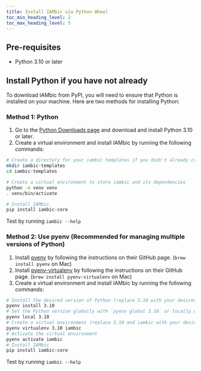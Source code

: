 ```yaml
---
title: Install IAMbic via Python Wheel
toc_min_heading_level: 2
toc_max_heading_level: 5
---
```


## Pre-requisites

* Python 3.10 or later

## Install Python if you have not already

To download IAMbic from PyPI, you will need to ensure that Python is installed on your machine. Here are two methods for installing Python:

### Method 1: Python

1. Go to the [Python Downloads page]( https://www.python.org/downloads) and download and install Python 3.10 or later.
1. Create a virtual environment and install IAMbic by running the following commands:

```bash
# Create a directory for your iambic templates if you didn't already create one
mkdir iambic-templates
cd iambic-templates

# Create a virtual environment to store iambic and its dependencies
python -m venv venv
. venv/bin/activate

# Install IAMbic
pip install iambic-core
```

Test by running `iambic --help`

### Method 2: Use pyenv (Recommended for managing multiple versions of Python)

1. Install [pyenv](https://github.com/pyenv/pyenv) by following the instructions on their GitHub page. (`brew install pyenv` on Mac)
1. Install [pyenv-virtualenv](https://github.com/pyenv/pyenv-virtualenv) by following the instructions on their GitHub page. (`brew install pyenv-virtualenv` on Mac)
1. Create a virtual environment and install IAMbic by running the following commands:

```bash
# Install the desired version of Python (replace 3.10 with your desired version).
pyenv install 3.10
# Set the Python version globally with `pyenv global 3.10` or locally within a folder with `pyenv local 3.10`.
pyenv local 3.10
# Create a virtual environment (replace 3.10 and iambic with your desired version and environment name).
pyenv virtualenv 3.10 iambic
# Activate the virtual environment
pyenv activate iambic
# Install IAMbic
pip install iambic-core
```

Test by running `iambic --help`